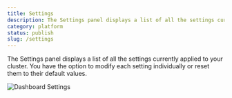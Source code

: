 ```yaml
---
title: Settings
description: The Settings panel displays a list of all the settings currently applied to your cluster.
category: platform
status: publish
slug: /settings
---
```


The Settings panel displays a list of all the settings currently applied to your cluster. You have the option to modify each setting individually or reset them to their default values.

![Dashboard Settings](@docs-website-assets/introduction/dashboard_settings.png)
